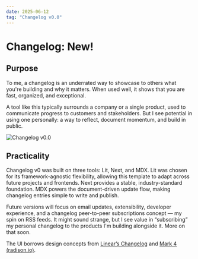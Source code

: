 ```yaml
---
date: 2025-06-12
tag: "Changelog v0.0"
---
```


# Changelog: New!

## Purpose

To me, a changelog is an underrated way to showcase to others what you're building and why it matters.
When used well, it shows that you are fast, organized, and exceptional.

A tool like this typically surrounds a company or a single product, used to communicate progress to customers and stakeholders.
But I see potential in using one personally: a way to reflect, document momentum, and build in public.

![Changelog v0.0](https://imagedelivery.net/5zM6Rdl2uV8Hmr9WxRh20g/7b4712db-8e23-4d55-cfd5-133a2e138c00/xl)

## Practicality

Changelog v0 was built on three tools: Lit, Next, and MDX.
Lit was chosen for its framework-agnostic flexibility, allowing this template to adapt across future projects and frontends.
Next provides a stable, industry-standard foundation.
MDX powers the document-driven update flow, making changelog entries simple to write and publish.

Future versions will focus on email updates, extensibility, developer experience, and a changelog peer-to-peer subscriptions concept — my spin on RSS feeds.
It might sound strange, but I see value in “subscribing” my personal changelog to the products I'm building alongside it.
More on that soon.

The UI borrows design concepts from [Linear’s Changelog](https://linear.app/changelog) and [Mark 4 (radison.io)](https://radison.io).
